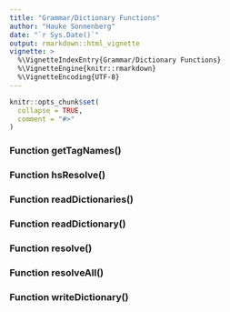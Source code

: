 ```yaml
---
title: "Grammar/Dictionary Functions"
author: "Hauke Sonnenberg"
date: "`r Sys.Date()`"
output: rmarkdown::html_vignette
vignette: >
  %\VignetteIndexEntry{Grammar/Dictionary Functions}
  %\VignetteEngine{knitr::rmarkdown}
  %\VignetteEncoding{UTF-8}
---
```


```r
knitr::opts_chunk$set(
  collapse = TRUE,
  comment = "#>"
)
```

### Function getTagNames()
### Function hsResolve()
### Function readDictionaries()
### Function readDictionary()
### Function resolve()
### Function resolveAll()
### Function writeDictionary()
